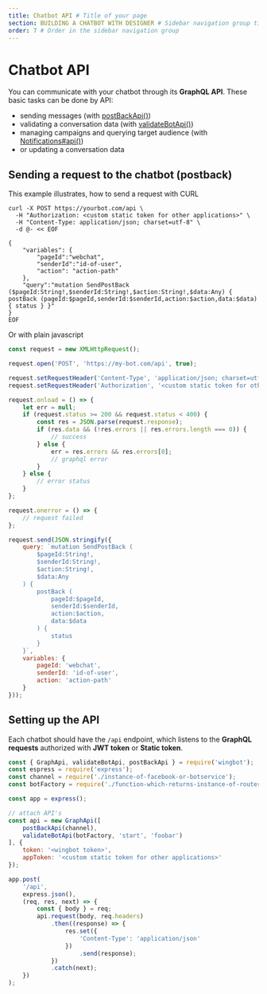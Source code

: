 ```yaml
---
title: Chatbot API # Title of your page
section: BUILDING A CHATBOT WITH DESIGNER # Sidebar navigation group title
order: 7 # Order in the sidebar navigation group
---
```


# Chatbot API

You can communicate with your chatbot through its **GraphQL API**. These basic tasks can be done by API:

- sending messages (with [postBackApi()](../api/GraphApi.md#postBackApi))
- validating a conversation data (with [validateBotApi()](../api/GraphApi.md#validateBotApi))
- managing campaigns and querying target audience (with [Notifications#api()](../api/Notifications.md#Notifications_api))
- or updating a conversation data

## Sending a request to the chatbot (postback)

This example illustrates, how to send a request with CURL

```
curl -X POST https://yourbot.com/api \
  -H "Authorization: <custom static token for other applications>" \
  -H "Content-Type: application/json; charset=utf-8" \
  -d @- << EOF

{
    "variables": {
        "pageId":"webchat",
        "senderId":"id-of-user",
        "action": "action-path"
    },
    "query":"mutation SendPostBack ($pageId:String!,$senderId:String!,$action:String!,$data:Any) { postBack (pageId:$pageId,senderId:$senderId,action:$action,data:$data) { status } }"
}
EOF
```

Or with plain javascript

```javascript
const request = new XMLHttpRequest();

request.open('POST', 'https://my-bot.com/api', true);

request.setRequestHeader('Content-Type', 'application/json; charset=utf-8');
request.setRequestHeader('Authorization', '<custom static token for other applications>');

request.onload = () => {
    let err = null;
    if (request.status >= 200 && request.status < 400) {
        const res = JSON.parse(request.response);
        if (res.data && (!res.errors || res.errors.length === 0)) {
            // success
        } else {
            err = res.errors && res.errors[0];
            // graphql error
        }
    } else {
        // error status
    }
};

request.onerror = () => {
    // request failed
};

request.send(JSON.stringify({
    query: `mutation SendPostBack (
        $pageId:String!,
        $senderId:String!,
        $action:String!,
        $data:Any
    ) {
        postBack (
            pageId:$pageId,
            senderId:$senderId,
            action:$action,
            data:$data
        ) {
            status
        }
    }`,
    variables: {
        pageId: 'webchat',
        senderId: 'id-of-user',
        action: 'action-path'
    }
}));
```

## Setting up the API

Each chatbot should have the `/api` endpoint, which listens to the
**GraphQL requests** authorized with **JWT token** or **Static token**.

```javascript
const { GraphApi, validateBotApi, postBackApi } = require('wingbot');
const espress = require('express');
const channel = require('./instance-of-facebook-or-botservice');
const botFactory = require('./function-which-returns-instance-of-router');

const app = express();

// attach API's
const api = new GraphApi([
    postBackApi(channel),
    validateBotApi(botFactory, 'start', 'foobar')
], {
    token: '<wingbot token>',
    appToken: '<custom static token for other applications>'
});

app.post(
    '/api',
    express.json(),
    (req, res, next) => {
        const { body } = req;
        api.request(body, req.headers)
            .then((response) => {
                res.set({
                    'Content-Type': 'application/json'
                })
                    .send(response);
            })
            .catch(next);
    })
);
```